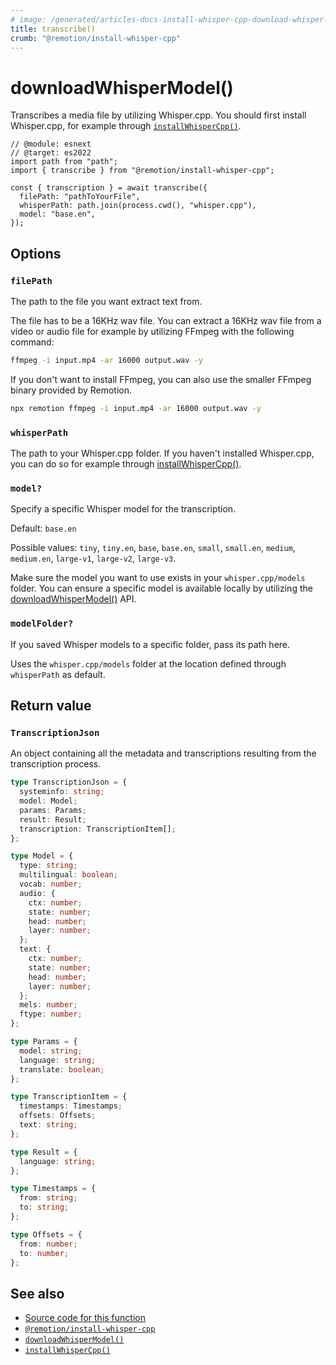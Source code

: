 ```yaml
---
# image: /generated/articles-docs-install-whisper-cpp-download-whisper-model.png
title: transcribe()
crumb: "@remotion/install-whisper-cpp"
---
```


# downloadWhisperModel()<AvailableFrom v="?"/>

Transcribes a media file by utilizing Whisper.cpp.
You should first install Whisper.cpp, for example through [`installWhisperCpp()`](/docs/install-whisper-cpp/install-whisper-cpp).

```tsx twoslash title="transcribe.mjs"
// @module: esnext
// @target: es2022
import path from "path";
import { transcribe } from "@remotion/install-whisper-cpp";

const { transcription } = await transcribe({
  filePath: "pathToYourFile",
  whisperPath: path.join(process.cwd(), "whisper.cpp"),
  model: "base.en",
});
```

## Options

### `filePath`

The path to the file you want extract text from.

The file has to be a 16KHz wav file. You can extract a 16KHz wav file from a video or audio file for
example by utilizing FFmpeg with the following command:

```bash
ffmpeg -i input.mp4 -ar 16000 output.wav -y
```

If you don't want to install FFmpeg, you can also use the smaller FFmpeg binary provided by Remotion.

```bash
npx remotion ffmpeg -i input.mp4 -ar 16000 output.wav -y
```

### `whisperPath`

The path to your Whisper.cpp folder. If you haven't installed Whisper.cpp, you can do so for example through [installWhisperCpp()](docs/install-whisper-cpp/install-whisper-cpp).

### `model?`

Specify a specific Whisper model for the transcription.

Default: `base.en`

Possible values: `tiny`, `tiny.en`, `base`, `base.en`, `small`, `small.en`, `medium`, `medium.en`, `large-v1`, `large-v2`, `large-v3`.

Make sure the model you want to use exists in your `whisper.cpp/models` folder. You can ensure a specific model is available locally by utilizing the [downloadWhisperModel()](docs/install-whisper-cpp/download-whisper-model) API.

### `modelFolder?`

If you saved Whisper models to a specific folder, pass its path here.

Uses the `whisper.cpp/models` folder at the location defined through `whisperPath` as default.

## Return value

### `TranscriptionJson`

An object containing all the metadata and transcriptions resulting from the transcription process.

```ts
type TranscriptionJson = {
  systeminfo: string;
  model: Model;
  params: Params;
  result: Result;
  transcription: TranscriptionItem[];
};

type Model = {
  type: string;
  multilingual: boolean;
  vocab: number;
  audio: {
    ctx: number;
    state: number;
    head: number;
    layer: number;
  };
  text: {
    ctx: number;
    state: number;
    head: number;
    layer: number;
  };
  mels: number;
  ftype: number;
};

type Params = {
  model: string;
  language: string;
  translate: boolean;
};

type TranscriptionItem = {
  timestamps: Timestamps;
  offsets: Offsets;
  text: string;
};

type Result = {
  language: string;
};

type Timestamps = {
  from: string;
  to: string;
};

type Offsets = {
  from: number;
  to: number;
};
```

## See also

- [Source code for this function](https://github.com/remotion-dev/remotion/blob/main/packages/install-whisper-cpp/src/transcribe.ts)
- [`@remotion/install-whisper-cpp`](/docs/install-whisper-cpp)
- [`downloadWhisperModel()`](/docs/install-whisper-cpp/download-whisper-model)
- [`installWhisperCpp()`](/docs/install-whisper-cpp/install-whisper-cpp)
